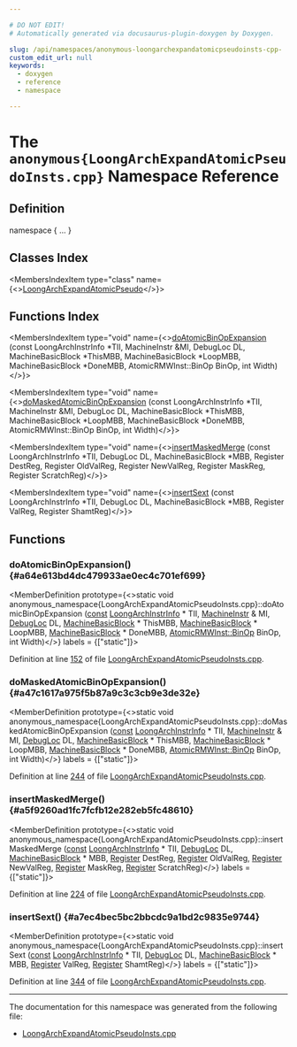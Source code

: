 ```yaml
---

# DO NOT EDIT!
# Automatically generated via docusaurus-plugin-doxygen by Doxygen.

slug: /api/namespaces/anonymous-loongarchexpandatomicpseudoinsts-cpp-
custom_edit_url: null
keywords:
  - doxygen
  - reference
  - namespace

---
```





# The `anonymous{LoongArchExpandAtomicPseudoInsts.cpp}` Namespace Reference

<DoxygenPage pluginConfig={pluginConfig}>



## Definition

<CodeBlock>namespace &#123; ... &#125;</CodeBlock>

## Classes Index

<MembersIndex>

<MembersIndexItem
  type="class"
  name={<><a href="/docs/api/classes/anonymous-namespace-loongarchexpandatomicpseudoinsts-cpp-/loongarchexpandatomicpseudo">LoongArchExpandAtomicPseudo</a></>}>
</MembersIndexItem>

</MembersIndex>

## Functions Index

<MembersIndex>

<MembersIndexItem
  type="void"
  name={<><a href="#a64e613bd4dc479933ae0ec4c701ef699">doAtomicBinOpExpansion</a> (const LoongArchInstrInfo &#42;TII, MachineInstr &amp;MI, DebugLoc DL, MachineBasicBlock &#42;ThisMBB, MachineBasicBlock &#42;LoopMBB, MachineBasicBlock &#42;DoneMBB, AtomicRMWInst::BinOp BinOp, int Width)</>}>
</MembersIndexItem>

<MembersIndexItem
  type="void"
  name={<><a href="#a47c1617a975f5b87a9c3c3cb9e3de32e">doMaskedAtomicBinOpExpansion</a> (const LoongArchInstrInfo &#42;TII, MachineInstr &amp;MI, DebugLoc DL, MachineBasicBlock &#42;ThisMBB, MachineBasicBlock &#42;LoopMBB, MachineBasicBlock &#42;DoneMBB, AtomicRMWInst::BinOp BinOp, int Width)</>}>
</MembersIndexItem>

<MembersIndexItem
  type="void"
  name={<><a href="#a5f9260ad1fc7fcfb12e282eb5fc48610">insertMaskedMerge</a> (const LoongArchInstrInfo &#42;TII, DebugLoc DL, MachineBasicBlock &#42;MBB, Register DestReg, Register OldValReg, Register NewValReg, Register MaskReg, Register ScratchReg)</>}>
</MembersIndexItem>

<MembersIndexItem
  type="void"
  name={<><a href="#a7ec4bec5bc2bbcdc9a1bd2c9835e9744">insertSext</a> (const LoongArchInstrInfo &#42;TII, DebugLoc DL, MachineBasicBlock &#42;MBB, Register ValReg, Register ShamtReg)</>}>
</MembersIndexItem>

</MembersIndex>


<SectionDefinition>

## Functions

### doAtomicBinOpExpansion() {#a64e613bd4dc479933ae0ec4c701ef699}

<MemberDefinition
  prototype={<>static void anonymous&#95;namespace&#123;LoongArchExpandAtomicPseudoInsts.cpp&#125;::doAtomicBinOpExpansion (<a href="/docs/api/files/lib/lib/target/lib/target/aarch64/aarch64promoteconstant-cpp/#a90f8350fecae261c25be85d38b451bff">const</a> <a href="/docs/api/classes/llvm/loongarchinstrinfo">LoongArchInstrInfo</a> &#42; TII, <a href="/docs/api/classes/llvm/machineinstr">MachineInstr</a> &amp; MI, <a href="/docs/api/classes/llvm/debugloc">DebugLoc</a> DL, <a href="/docs/api/classes/llvm/machinebasicblock">MachineBasicBlock</a> &#42; ThisMBB, <a href="/docs/api/classes/llvm/machinebasicblock">MachineBasicBlock</a> &#42; LoopMBB, <a href="/docs/api/classes/llvm/machinebasicblock">MachineBasicBlock</a> &#42; DoneMBB, <a href="/docs/api/classes/llvm/atomicrmwinst/#a461cfbbb5c7a57ab73210498923cf615">AtomicRMWInst::BinOp</a> BinOp, int Width)</>}
  labels = {["static"]}>

Definition at line <a href="/docs/api/files/lib/lib/target/lib/target/loongarch/loongarchexpandatomicpseudoinsts-cpp/#l00152">152</a> of file <a href="/docs/api/files/lib/lib/target/lib/target/loongarch/loongarchexpandatomicpseudoinsts-cpp">LoongArchExpandAtomicPseudoInsts.cpp</a>.
</MemberDefinition>

### doMaskedAtomicBinOpExpansion() {#a47c1617a975f5b87a9c3c3cb9e3de32e}

<MemberDefinition
  prototype={<>static void anonymous&#95;namespace&#123;LoongArchExpandAtomicPseudoInsts.cpp&#125;::doMaskedAtomicBinOpExpansion (<a href="/docs/api/files/lib/lib/target/lib/target/aarch64/aarch64promoteconstant-cpp/#a90f8350fecae261c25be85d38b451bff">const</a> <a href="/docs/api/classes/llvm/loongarchinstrinfo">LoongArchInstrInfo</a> &#42; TII, <a href="/docs/api/classes/llvm/machineinstr">MachineInstr</a> &amp; MI, <a href="/docs/api/classes/llvm/debugloc">DebugLoc</a> DL, <a href="/docs/api/classes/llvm/machinebasicblock">MachineBasicBlock</a> &#42; ThisMBB, <a href="/docs/api/classes/llvm/machinebasicblock">MachineBasicBlock</a> &#42; LoopMBB, <a href="/docs/api/classes/llvm/machinebasicblock">MachineBasicBlock</a> &#42; DoneMBB, <a href="/docs/api/classes/llvm/atomicrmwinst/#a461cfbbb5c7a57ab73210498923cf615">AtomicRMWInst::BinOp</a> BinOp, int Width)</>}
  labels = {["static"]}>

Definition at line <a href="/docs/api/files/lib/lib/target/lib/target/loongarch/loongarchexpandatomicpseudoinsts-cpp/#l00244">244</a> of file <a href="/docs/api/files/lib/lib/target/lib/target/loongarch/loongarchexpandatomicpseudoinsts-cpp">LoongArchExpandAtomicPseudoInsts.cpp</a>.
</MemberDefinition>

### insertMaskedMerge() {#a5f9260ad1fc7fcfb12e282eb5fc48610}

<MemberDefinition
  prototype={<>static void anonymous&#95;namespace&#123;LoongArchExpandAtomicPseudoInsts.cpp&#125;::insertMaskedMerge (<a href="/docs/api/files/lib/lib/target/lib/target/aarch64/aarch64promoteconstant-cpp/#a90f8350fecae261c25be85d38b451bff">const</a> <a href="/docs/api/classes/llvm/loongarchinstrinfo">LoongArchInstrInfo</a> &#42; TII, <a href="/docs/api/classes/llvm/debugloc">DebugLoc</a> DL, <a href="/docs/api/classes/llvm/machinebasicblock">MachineBasicBlock</a> &#42; MBB, <a href="/docs/api/classes/llvm/register">Register</a> DestReg, <a href="/docs/api/classes/llvm/register">Register</a> OldValReg, <a href="/docs/api/classes/llvm/register">Register</a> NewValReg, <a href="/docs/api/classes/llvm/register">Register</a> MaskReg, <a href="/docs/api/classes/llvm/register">Register</a> ScratchReg)</>}
  labels = {["static"]}>

Definition at line <a href="/docs/api/files/lib/lib/target/lib/target/loongarch/loongarchexpandatomicpseudoinsts-cpp/#l00224">224</a> of file <a href="/docs/api/files/lib/lib/target/lib/target/loongarch/loongarchexpandatomicpseudoinsts-cpp">LoongArchExpandAtomicPseudoInsts.cpp</a>.
</MemberDefinition>

### insertSext() {#a7ec4bec5bc2bbcdc9a1bd2c9835e9744}

<MemberDefinition
  prototype={<>static void anonymous&#95;namespace&#123;LoongArchExpandAtomicPseudoInsts.cpp&#125;::insertSext (<a href="/docs/api/files/lib/lib/target/lib/target/aarch64/aarch64promoteconstant-cpp/#a90f8350fecae261c25be85d38b451bff">const</a> <a href="/docs/api/classes/llvm/loongarchinstrinfo">LoongArchInstrInfo</a> &#42; TII, <a href="/docs/api/classes/llvm/debugloc">DebugLoc</a> DL, <a href="/docs/api/classes/llvm/machinebasicblock">MachineBasicBlock</a> &#42; MBB, <a href="/docs/api/classes/llvm/register">Register</a> ValReg, <a href="/docs/api/classes/llvm/register">Register</a> ShamtReg)</>}
  labels = {["static"]}>

Definition at line <a href="/docs/api/files/lib/lib/target/lib/target/loongarch/loongarchexpandatomicpseudoinsts-cpp/#l00344">344</a> of file <a href="/docs/api/files/lib/lib/target/lib/target/loongarch/loongarchexpandatomicpseudoinsts-cpp">LoongArchExpandAtomicPseudoInsts.cpp</a>.
</MemberDefinition>

</SectionDefinition>

<hr/>

The documentation for this namespace was generated from the following file:

<ul>
<li><a href="/docs/api/files/lib/lib/target/lib/target/loongarch/loongarchexpandatomicpseudoinsts-cpp">LoongArchExpandAtomicPseudoInsts.cpp</a></li>
</ul>

</DoxygenPage>
